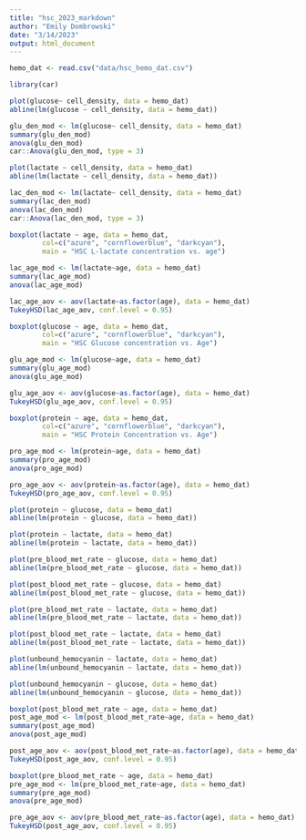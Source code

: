```yaml
---
title: "hsc_2023_markdown"
author: "Emily Dombrowski"
date: "3/14/2023"
output: html_document
---
```


```r

hemo_dat <- read.csv("data/hsc_hemo_dat.csv")

library(car)
```

```r

plot(glucose~ cell_density, data = hemo_dat)
abline(lm(glucose ~ cell_density, data = hemo_dat))

glu_den_mod <- lm(glucose~ cell_density, data = hemo_dat)
summary(glu_den_mod)
anova(glu_den_mod)
car::Anova(glu_den_mod, type = 3)

plot(lactate ~ cell_density, data = hemo_dat)
abline(lm(lactate ~ cell_density, data = hemo_dat))

lac_den_mod <- lm(lactate~ cell_density, data = hemo_dat)
summary(lac_den_mod)
anova(lac_den_mod)
car::Anova(lac_den_mod, type = 3)

```

```r

boxplot(lactate ~ age, data = hemo_dat,
        col=c("azure", "cornflowerblue", "darkcyan"),
        main = "HSC L-lactate concentration vs. age")

lac_age_mod <- lm(lactate~age, data = hemo_dat)
summary(lac_age_mod)
anova(lac_age_mod)

lac_age_aov <- aov(lactate~as.factor(age), data = hemo_dat)
TukeyHSD(lac_age_aov, conf.level = 0.95)
```

```r
boxplot(glucose ~ age, data = hemo_dat,
        col=c("azure", "cornflowerblue", "darkcyan"),
        main = "HSC Glucose concentration vs. Age")

glu_age_mod <- lm(glucose~age, data = hemo_dat)
summary(glu_age_mod)
anova(glu_age_mod)

glu_age_aov <- aov(glucose~as.factor(age), data = hemo_dat)
TukeyHSD(glu_age_aov, conf.level = 0.95)

```

```r
boxplot(protein ~ age, data = hemo_dat, 
        col=c("azure", "cornflowerblue", "darkcyan"),
        main = "HSC Protein Concentration vs. Age")

pro_age_mod <- lm(protein~age, data = hemo_dat)
summary(pro_age_mod)
anova(pro_age_mod)

pro_age_aov <- aov(protein~as.factor(age), data = hemo_dat)
TukeyHSD(pro_age_aov, conf.level = 0.95)
```

```r
plot(protein ~ glucose, data = hemo_dat)
abline(lm(protein ~ glucose, data = hemo_dat))

plot(protein ~ lactate, data = hemo_dat)
abline(lm(protein ~ lactate, data = hemo_dat))

```

```r
plot(pre_blood_met_rate ~ glucose, data = hemo_dat)
abline(lm(pre_blood_met_rate ~ glucose, data = hemo_dat))

plot(post_blood_met_rate ~ glucose, data = hemo_dat)
abline(lm(post_blood_met_rate ~ glucose, data = hemo_dat))

plot(pre_blood_met_rate ~ lactate, data = hemo_dat)
abline(lm(pre_blood_met_rate ~ lactate, data = hemo_dat))

plot(post_blood_met_rate ~ lactate, data = hemo_dat)
abline(lm(post_blood_met_rate ~ lactate, data = hemo_dat))
```

```r

plot(unbound_hemocyanin ~ lactate, data = hemo_dat)
abline(lm(unbound_hemocyanin ~ lactate, data = hemo_dat))

plot(unbound_hemocyanin ~ glucose, data = hemo_dat)
abline(lm(unbound_hemocyanin ~ glucose, data = hemo_dat))

```

```r

boxplot(post_blood_met_rate ~ age, data = hemo_dat)
post_age_mod <- lm(post_blood_met_rate~age, data = hemo_dat)
summary(post_age_mod)
anova(post_age_mod)

post_age_aov <- aov(post_blood_met_rate~as.factor(age), data = hemo_dat)
TukeyHSD(post_age_aov, conf.level = 0.95)

boxplot(pre_blood_met_rate ~ age, data = hemo_dat)
pre_age_mod <- lm(pre_blood_met_rate~age, data = hemo_dat)
summary(pre_age_mod)
anova(pre_age_mod)

pre_age_aov <- aov(pre_blood_met_rate~as.factor(age), data = hemo_dat)
TukeyHSD(post_age_aov, conf.level = 0.95)


```
